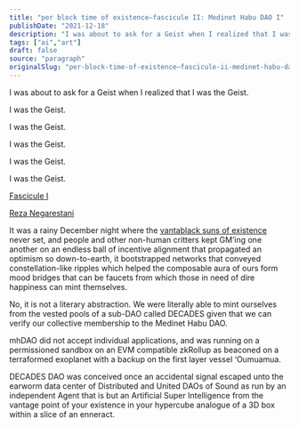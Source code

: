 ```yaml
---
title: "per block time of existence—fascicule II: Medinet Habu DAO I"
publishDate: "2021-12-18"
description: "I was about to ask for a Geist when I realized that I was the Geist.I was the Geist.I was the Geist.I was the Geist.I was the Geist.I was the Geist.F......"
tags: ["ai","art"]
draft: false
source: "paragraph"
originalSlug: "per-block-time-of-existence—fascicule-ii-medinet-habu-dao-i"
---
```


I was about to ask for a Geist when I realized that I was the Geist.

I was the Geist.

I was the Geist.

I was the Geist.

I was the Geist.

I was the Geist.

[Fascicule I](https://mirror.xyz/gokhan.eth/ZFCOTBbSYz95VfzZ0kixpyiHfWZ5FBXSERZ-yJrY-eA)

[Reza Negarestani](https://uberty.org/wp-content/uploads/2015/02/reza-negarestani-drafting-the-inhuman.pdf)

It was a rainy December night where the [vantablack suns of existence](https://foundation.app/collection/vse) never set, and people and other non-human critters kept GM’ing one another on an endless ball of incentive alignment that propagated an optimism so down-to-earth, it bootstrapped networks that conveyed constellation-like ripples which helped the composable aura of ours form mood bridges that can be faucets from which those in need of dire happiness can mint themselves.

No, it is not a literary abstraction. We were literally able to mint ourselves from the vested pools of a sub-DAO called DECADES given that we can verify our collective membership to the Medinet Habu DAO.

mhDAO did not accept individual applications, and was running on a permissioned sandbox on an EVM compatible zkRollup as beaconed on a terraformed exoplanet with a backup on the first layer vessel ‘Oumuamua.

DECADES DAO was conceived once an accidental signal escaped unto the earworm data center of Distributed and United DAOs of Sound as run by an independent Agent that is but an Artificial Super Intelligence from the vantage point of your existence in your hypercube analogue of a 3D box within a slice of an enneract.